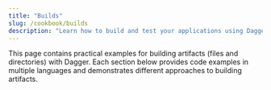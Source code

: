 ```yaml
---
title: "Builds"
slug: /cookbook/builds
description: "Learn how to build and test your applications using Dagger with practical examples."
---
```



This page contains practical examples for building artifacts (files and directories) with Dagger. Each section below provides code examples in multiple languages and demonstrates different approaches to building artifacts.

<MultiStageBuild />

<MatrixBuild />

<BuildMultiArch />

<BuildMultiArchCC />

<BuildImageFromDockerfile />

<BuildImageFromDockerfileContext />

<OciAnnotations />

<OciLabels />

<InvalidateCache />
